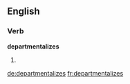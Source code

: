 
==English==

===Verb===
'''departmentalizes'''

# {{third-person singular of|departmentalize}}

[[de:departmentalizes]]
[[fr:departmentalizes]]